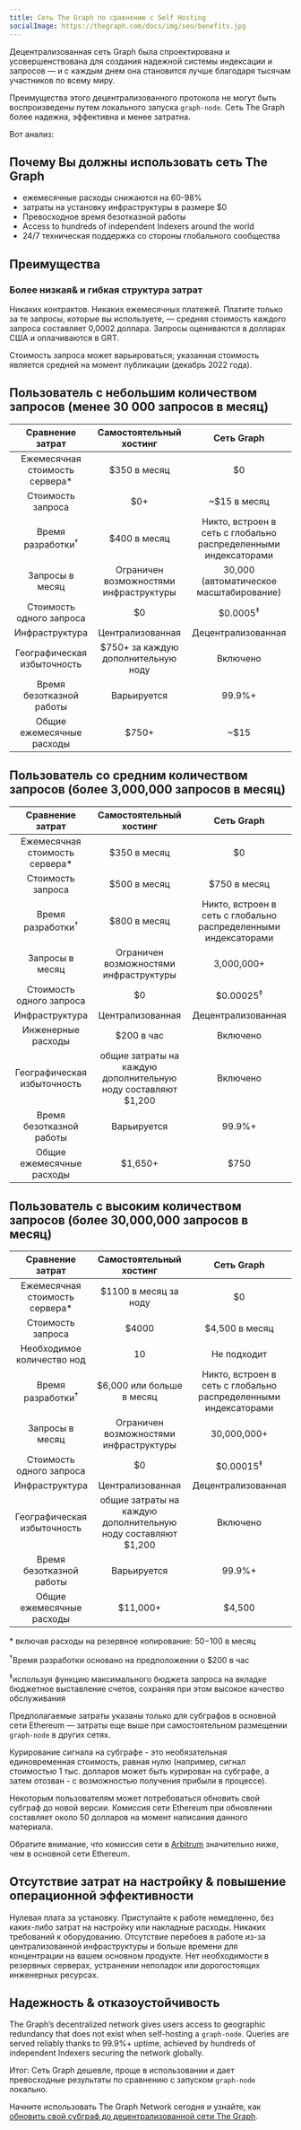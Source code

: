```yaml
---
title: Сеть The Graph по сравнению с Self Hosting
socialImage: https://thegraph.com/docs/img/seo/benefits.jpg
---
```


Децентрализованная сеть Graph была спроектирована и усовершенствована для создания надежной системы индексации и запросов — и с каждым днем она становится лучше благодаря тысячам участников по всему миру.

Преимущества этого децентрализованного протокола не могут быть воспроизведены путем локального запуска `graph-node`. Сеть The Graph более надежна, эффективна и менее затратна.

Вот анализ:

## Почему Вы должны использовать сеть The Graph

- ежемесячные расходы снижаются на 60-98%
- затраты на установку инфраструктуры в размере $0
- Превосходное время безотказной работы
- Access to hundreds of independent Indexers around the world
- 24/7 техническая поддержка со стороны глобального сообщества

## Преимущества

### Более низкая& и гибкая структура затрат

Никаких контрактов. Никаких ежемесячных платежей. Платите только за те запросы, которые вы используете, — средняя стоимость каждого запроса составляет 0,0002 доллара. Запросы оцениваются в долларах США и оплачиваются в GRT.

Стоимость запроса может варьироваться; указанная стоимость является средней на момент публикации (декабрь 2022 года).

## Пользователь с небольшим количеством запросов (менее 30 000 запросов в месяц)

|         Сравнение затрат          |         Самостоятельный хостинг         |                           Сеть Graph                            |
|:---------------------------------:|:---------------------------------------:|:---------------------------------------------------------------:|
| Ежемесячная стоимость сервера\* |              $350 в месяц               |                               $0                                |
|         Стоимость запроса         |                   $0+                   |                          ~$15 в месяц                           |
|   Время разработки<sup>†</sup>    |              $400 в месяц               | Никто, встроен в сеть с глобально распределенными индексаторами |
|          Запросы в месяц          | Ограничен возможностями инфраструктуры  |             30,000 (автоматическое масштабирование)             |
|     Стоимость одного запроса      |                   $0                    |                       $0.0005<sup>‡</sup>                       |
|          Инфраструктура           |            Централизованная             |                       Децентрализованная                        |
|    Географическая избыточность    |   $750+ за каждую дополнительную ноду   |                            Включено                             |
|     Время безотказной работы      |               Варьируется               |                             99.9%+                              |
|     Общие ежемесячные расходы     | <span className="highlight-row" />$750+ |                              ~$15                               |

## Пользователь со средним количеством запросов (более 3,000,000 запросов в месяц)

|         Сравнение затрат          |                    Самостоятельный хостинг                    |                           Сеть Graph                            |
|:---------------------------------:|:-------------------------------------------------------------:|:---------------------------------------------------------------:|
| Ежемесячная стоимость сервера\* |                         $350 в месяц                          |                               $0                                |
|         Стоимость запроса         |                         $500 в месяц                          |                          $750 в месяц                           |
|   Время разработки<sup>†</sup>    |                         $800 в месяц                          | Никто, встроен в сеть с глобально распределенными индексаторами |
|          Запросы в месяц          |            Ограничен возможностями инфраструктуры             |                           3,000,000+                            |
|     Стоимость одного запроса      |                              $0                               |                      $0.00025<sup>‡</sup>                       |
|          Инфраструктура           |                       Централизованная                        |                       Децентрализованная                        |
|        Инженерные расходы         |                          $200 в час                           |                            Включено                             |
|    Географическая избыточность    | общие затраты на каждую дополнительную ноду составляют $1,200 |                            Включено                             |
|     Время безотказной работы      |                          Варьируется                          |                             99.9%+                              |
|     Общие ежемесячные расходы     |          <span className="highlight-row" /> $1,650+           |                              $750                               |

## Пользователь с высоким количеством запросов (более 30,000,000 запросов в месяц)

|         Сравнение затрат          |                    Самостоятельный хостинг                    |                           Сеть Graph                            |
|:---------------------------------:|:-------------------------------------------------------------:|:---------------------------------------------------------------:|
| Ежемесячная стоимость сервера\* |                     $1100 в месяц за ноду                     |                               $0                                |
|         Стоимость запроса         |                             $4000                             |                         $4,500 в месяц                          |
|    Необходимое количество нод     |                              10                               |                           Не подходит                           |
|   Время разработки<sup>†</sup>    |                   $6,000 или больше в месяц                   | Никто, встроен в сеть с глобально распределенными индексаторами |
|          Запросы в месяц          |            Ограничен возможностями инфраструктуры             |                           30,000,000+                           |
|     Стоимость одного запроса      |                              $0                               |                      $0.00015<sup>‡</sup>                       |
|          Инфраструктура           |                       Централизованная                        |                       Децентрализованная                        |
|    Географическая избыточность    | общие затраты на каждую дополнительную ноду составляют $1,200 |                            Включено                             |
|     Время безотказной работы      |                          Варьируется                          |                             99.9%+                              |
|     Общие ежемесячные расходы     |          <span className="highlight-row" /> $11,000+          |                             $4,500                              |

\* включая расходы на резервное копирование: $50-$100 в месяц

<sup>†</sup>Время разработки основано на предположении о $200 в час

<sup>‡</sup>используя функцию максимального бюджета запроса на вкладке бюджетное выставление счетов, сохраняя при этом высокое качество обслуживания

Предполагаемые затраты указаны только для субграфов в основной сети Ethereum — затраты еще выше при самостоятельном размещении `graph-node` в других сетях.

Курирование сигнала на субграфе - это необязательная единовременная стоимость, равная нулю (например, сигнал стоимостью 1 тыс. долларов может быть курирован на субграфе, а затем отозван - с возможностью получения прибыли в процессе).

Некоторым пользователям может потребоваться обновить свой субграф до новой версии. Комиссия сети Ethereum при обновлении составляет около 50 долларов на момент написания данного материала.

Обратите внимание, что комиссия сети в [Arbitrum](/arbitrum/arbitrum-faq) значительно ниже, чем в основной сети Ethereum.

## Отсутствие затрат на настройку & повышение операционной эффективности

Нулевая плата за установку. Приступайте к работе немедленно, без каких-либо затрат на настройку или накладные расходы. Никаких требований к оборудованию. Отсутствие перебоев в работе из-за централизованной инфраструктуры и больше времени для концентрации на вашем основном продукте. Нет необходимости в резервных серверах, устранении неполадок или дорогостоящих инженерных ресурсах.

## Надежность & отказоустойчивость

The Graph’s decentralized network gives users access to geographic redundancy that does not exist when self-hosting a `graph-node`. Queries are served reliably thanks to 99.9%+ uptime, achieved by hundreds of independent Indexers securing the network globally.

Итог: Сеть Graph дешевле, проще в использовании и дает превосходные результаты по сравнению с запуском `graph-node` локально.

Начните использовать The Graph Network сегодня и узнайте, как [обновить свой субграф до децентрализованной сети The Graph](/cookbook/upgrading-a-subgraph).
